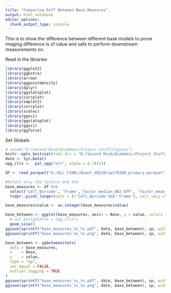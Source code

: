```yaml
---
title: "Comparing Diff Between Base Measures"
output: html_notebook
editor_options: 
  chunk_output_type: console
---
```


This is to show the difference between different base models to prove imaging difference is of value and safe to perform downstream measurements on.

Read in the libraries

```r
library(ggplot2)
library(ggExtra)
library(arrow)
library(ggpointdensity)
library(dplyr)
library(ggstatsplot)
library(corrplot)
library(smplot2)
library(corrplot)
library(scales)
library(ggsci)
library(ggstatsplot)
library(ggsci)
library(ggforce)
```

Set Globals

```r
# setwd("D:/Second Mind/Academic/Project Stuff/Figures")
knitr::opts_knit$set(root.dir = "D:/Second Mind/Academic/Project Stuff/Figures")
date <- Sys.Date()
npg_clrs <-  pal_npg("nrc", alpha = 0.7)(15)
```

```r
df <- read_parquet("D:/ALL_FINAL/Quant_d0220r1p170300_primary.parquet")

#Select only the factors and the 
base_measures <- df %>% 
  select('Cell_Barcode', 'Frame','factor_median_OBJ_GFP', 'factor_mean_OBJ_GFP', 'factor_total_OBJ_GFP', 'factor_GFP_background_Med', 'factor_GFP_background_Avg', 'factor_GFP_background_Tot', 'averageIntensity_GFP_Frame', 'averageIntesntiy_GFP_Background', 'averageIntensity_GFP_Object', 'x80thPercentile_GFP_RAW', 'x60thPercentile_GFP_RAW', 'x90thPercentile_GFP_RAW', 'x95thPercentile_GFP_RAW', 'x99thPercentile_GFP_RAW','max_GFP_RAW') %>%
  tidyr::pivot_longer(cols = (!'Cell_Barcode')&(!'Frame'), cols_vary ="fastest", names_to = 'Base', values_to = 'value')

base_measures$value <- as.integer(base_measures$value)
```

```r
base_between <- ggplot(base_measures, aes(x = Base, y = value, colors = Base)) +
  # col_bin(palette = npg_clrs)+
  geom_sina()
ggsave(sprintf("base_measures_%s_%s.pdf", date, base_between), sp, width = 30, height = 18)
ggsave(sprintf("base_measures_%s_%s.png", date, base_between), sp, width = 30, height = 18)
```

```r
base_between <- ggbetweenstats(
  data = base_measures,
  x    = Base,
  y    = value,
  type = "np",
  var.equal = FALSE,
  outlier.tagging = TRUE
)
ggsave(sprintf("base_measures_%s_%s.pdf", date, base_between), sp, width = 30, height = 18)
ggsave(sprintf("base_measures_%s_%s.png", date, base_between), sp, width = 30, height = 18)



```
